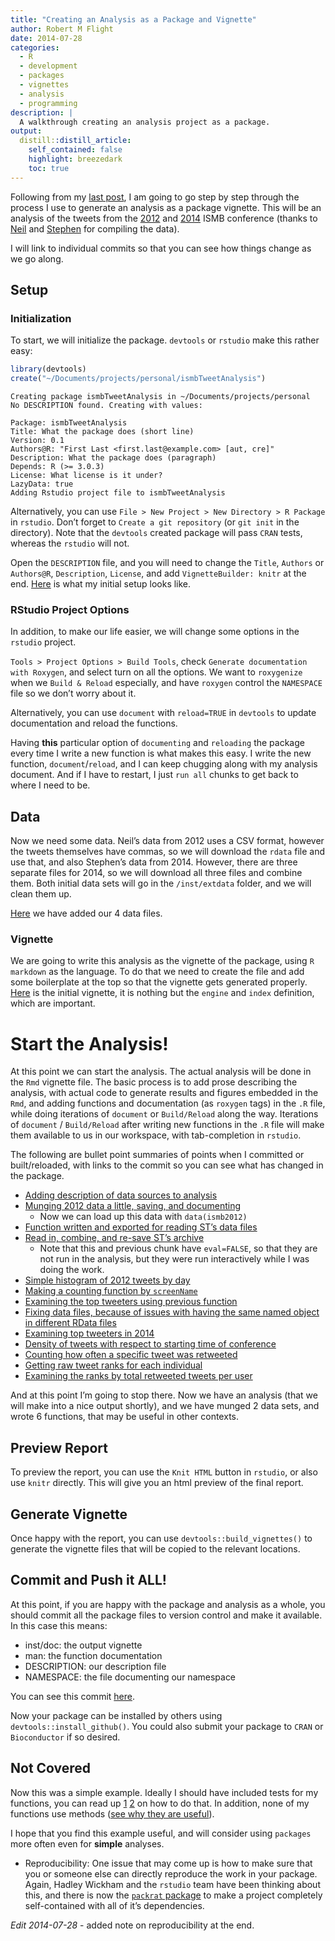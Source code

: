 ```yaml
---
title: "Creating an Analysis as a Package and Vignette"
author: Robert M Flight
date: 2014-07-28
categories:
  - R
  - development
  - packages
  - vignettes
  - analysis
  - programming
description: |
  A walkthrough creating an analysis project as a package.
output:
  distill::distill_article:
    self_contained: false
    highlight: breezedark
    toc: true
---
```


Following from my [last post](/posts/2014-07-28-analyses-as-packages), I am going to go step by step through the process I use to generate an analysis as a package vignette. This will be an analysis of the tweets from the [2012](http://nsaunders.wordpress.com/2012/08/16/twitter-coverage-of-the-ismb-2012-meeting-some-statistics/) and [2014](https://github.com/stephenturner/twitterchive) ISMB conference (thanks to [Neil](https://twitter.com/nsaunders) and [Stephen](https://twitter.com/genetics_blog) for compiling the data). 

I will link to individual commits so that you can see how things change as we go along.

## Setup 

### Initialization

To start, we will initialize the package. `devtools` or `rstudio` make this rather easy:

```r
library(devtools)
create("~/Documents/projects/personal/ismbTweetAnalysis")
```

```
Creating package ismbTweetAnalysis in ~/Documents/projects/personal
No DESCRIPTION found. Creating with values:

Package: ismbTweetAnalysis
Title: What the package does (short line)
Version: 0.1
Authors@R: "First Last <first.last@example.com> [aut, cre]"
Description: What the package does (paragraph)
Depends: R (>= 3.0.3)
License: What license is it under?
LazyData: true
Adding Rstudio project file to ismbTweetAnalysis
```

Alternatively, you can use `File > New Project > New Directory > R Package` in `rstudio`. Don't forget to `Create a git repository` (or `git init` in the directory). Note that the `devtools` created package will pass `CRAN` tests, whereas the `rstudio` will not.

Open the `DESCRIPTION` file, and you will need to change the `Title`, `Authors` or `Authors@R`, `Description`, `License`, and add `VignetteBuilder: knitr` at the end. [Here](https://github.com/rmflight/ismbTweetAnalysis/commit/16ddb22e252520d6088dc17d4c63e9c41dc32314) is what my initial setup looks like.

### RStudio Project Options

In addition, to make our life easier, we will change some options in the `rstudio` project. 

`Tools > Project Options > Build Tools`, check `Generate documentation with Roxygen`, and select turn on all the options. We want to `roxygenize` when we `Build & Reload` especially, and have `roxygen` control the `NAMESPACE` file so we don't worry about it.

Alternatively, you can use `document` with `reload=TRUE` in `devtools` to update documentation and reload the functions. 

Having **this** particular option of `documenting` and `reloading` the package every time I write a new function is what makes this easy. I write the new function, `document`/`reload`, and I can keep chugging along with my analysis document. And if I have to restart, I just `run all` chunks to get back to where I need to be.

## Data

Now we need some data. Neil's data from 2012 uses a CSV format, however the tweets themselves have commas, so we will download the `rdata` file and use that, and also Stephen's data from 2014. However, there are three separate files for 2014, so we will download all three files and combine them. Both initial data sets will go in the `/inst/extdata` folder, and we will clean them up.

[Here](https://github.com/rmflight/ismbTweetAnalysis/commit/391aee099f08c94d26e183e2d9a80781afa722bc) we have added our 4 data files.

### Vignette

We are going to write this analysis as the vignette of the package, using `R markdown` as the language. To do that we need to create the file and add some boilerplate at the top so that the vignette gets generated properly. [Here](https://github.com/rmflight/ismbTweetAnalysis/commit/c1de77bfc803435b3af32f641b165615aaabb57b) is the initial vignette, it is nothing but the `engine` and `index` definition, which are important.

# Start the Analysis!

At this point we can start the analysis. The actual analysis will be done in the `Rmd` vignette file. The basic process is to add prose describing the analysis, with actual code to generate results and figures embedded in the `Rmd`, and adding functions and documentation (as `roxygen` tags) in the `.R` file, while doing iterations of `document` or `Build/Reload` along the way. Iterations of `document` / `Build/Reload` after writing new functions in the `.R` file will make them available to us in our workspace, with tab-completion in `rstudio`. 

The following are bullet point summaries of points when I committed or built/reloaded, with links to the commit so you can see what has changed in the package.

* [Adding description of data sources to analysis ](https://github.com/rmflight/ismbTweetAnalysis/commit/f3dabdc3f7fb981489ba35e18bd458a983b33698)
* [Munging 2012 data a little, saving, and documenting](https://github.com/rmflight/ismbTweetAnalysis/commit/be314c3edb8953adc4351e90c2b038285cb78d3b)
  * Now we can load up this data with `data(ismb2012)`
* [Function written and exported for reading ST's data files](https://github.com/rmflight/ismbTweetAnalysis/commit/f90268c97e5a94c5cd052f40d7f394d81e8adc61)
* [Read in, combine, and re-save ST's archive](https://github.com/rmflight/ismbTweetAnalysis/commit/f46a8b21bf3a168ff469925fab38c6ee8ccb9a08)
  * Note that this and previous chunk have `eval=FALSE`, so that they are not run in the analysis, but they were run interactively while I was doing the work.
* [Simple histogram of 2012 tweets by day](https://github.com/rmflight/ismbTweetAnalysis/commit/30509c15f3c9590dc07dbbb26d59733664f01f65)
* [Making a counting function by `screenName`](https://github.com/rmflight/ismbTweetAnalysis/commit/13138980de9531e92fe03a7d0db40302e5dac3c5)
* [Examining the top tweeters using previous function](https://github.com/rmflight/ismbTweetAnalysis/commit/72434fd84d222f2284c97c771fa0d0f3d3577ac7)
* [Fixing data files, because of issues with having the same named object in different RData files](https://github.com/rmflight/ismbTweetAnalysis/commit/aff15c9205667879ab9669c26f6bc8ff47d153b8)
* [Examining top tweeters in 2014](https://github.com/rmflight/ismbTweetAnalysis/commit/7e65de3a88ee0495fe9b92f9291bc590d69eab9e)
* [Density of tweets with respect to starting time of conference](https://github.com/rmflight/ismbTweetAnalysis/commit/285926ebe051992d46a91040aaed0a14142f279c)
* [Counting how often a specific tweet was retweeted](https://github.com/rmflight/ismbTweetAnalysis/commit/93b05400d158414a725b456b1698a941c6c80b42)
* [Getting raw tweet ranks for each individual](https://github.com/rmflight/ismbTweetAnalysis/commit/3e25bdaec902630943d694706ed576dca0e74d62)
* [Examining the ranks by total retweeted tweets per user](https://github.com/rmflight/ismbTweetAnalysis/commit/6987116ce6c6ebe78dfaac9590b80806c08f9e6f)

And at this point I'm going to stop there. Now we have an analysis (that we will make into a nice output shortly), and we have munged 2 data sets, and wrote 6 functions, that may be useful in other contexts.

## Preview Report

To preview the report, you can use the `Knit HTML` button in `rstudio`, or also use `knitr` directly. This will give you an html preview of the final report.

## Generate Vignette

Once happy with the report, you can use `devtools::build_vignettes()` to generate the vignette files that will be copied to the relevant locations.

## Commit and Push it ALL!

At this point, if you are happy with the package and analysis as a whole, you should commit all the package files to version control and make it available. In this case this means:

* inst/doc: the output vignette
* man: the function documentation
* DESCRIPTION: our description file
* NAMESPACE: the file documenting our namespace

You can see this commit [here](https://github.com/rmflight/ismbTweetAnalysis/commit/7387a727708f8413ff68be1a5e285777b85ca7c7).

Now your package can be installed by others using `devtools::install_github()`. You could also submit your package to `CRAN` or `Bioconductor` if so desired.

## Not Covered

Now this was a simple example. Ideally I should have included tests for my functions, you can read up [1](https://github.com/hadley/testthat) [2](http://adv-r.had.co.nz/Testing.html) on how to do that. In addition, none of my functions use methods ([see why they are useful](http://adv-r.had.co.nz/OO-essentials.html)).

I hope that you find this example useful, and will consider using `packages` more often even for **simple** analyses.

* Reproducibility: One issue that may come up is how to make sure that you or someone else can directly reproduce the work in your package. Again, Hadley Wickham and the `rstudio` team have been thinking about this, and there is now the [`packrat` package](http://rstudio.github.io/packrat/) to make a project completely self-contained with all of it's dependencies.

*Edit 2014-07-28* - added note on reproducibility at the end. 

